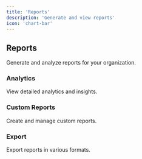 ```yaml
---
title: 'Reports'
description: 'Generate and view reports'
icon: 'chart-bar'
---
```


## Reports

Generate and analyze reports for your organization.

### Analytics

View detailed analytics and insights.

### Custom Reports

Create and manage custom reports.

### Export

Export reports in various formats. 